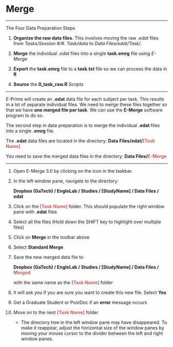 # Merge

----

The Four Data Preparation Steps

1. **Organize the raw data files**. This involves moving the raw *.edat* files from *Tasks/Session #/#. Task/data* to *Data Files/edat/Task/*.

2. **Merge** the individual *.edat* files into a single **task.emrg** file using *E-Merge*

3. **Export** the **task.emrg** file to a **task.txt** file so we can process the data in **R**

4. **Source** the **0_task_raw.R** *Scripts* 

----

E-Prime will create an **.edat** data file for each subject per task. This results in a lot of separate individual files. We need to merge these files together so that we have **one merged file per task**. We can use the **E-Merge** software program to do so.

The second step in data preparation is to merge the individual **.edat** files into a single **.emrg** file.

The **.edat** data files are located in the directory: **Data Files/edat/<span style="color: IndianRed">[Task Name]</span>**

You need to save the merged data files in the directory: **Data Files/<span style="color: IndianRed">E-Merge</span>**

----

1. Open E-Merge 3.0 by clicking on the icon in the taskbar.

2. In the left window pane, navigate to the directory: 

    **Dropbox (GaTech) / EngleLab / Studies / [StudyName] / Data Files / edat** 

3. Click on the **<span style="color: IndianRed">[Task Name]</span>** folder. This should populate the right window pane with **.edat** files

4. Select all the files (Hold down the SHIFT key to highlight over multiple files)

5. Click on **Merge** in the toolbar above

6. Select **Standard Merge**

7. Save the new merged data file to 

    **Dropbox (GaTech) / EngleLab / Studies / [StudyName] / Data Files / <span style="color: IndianRed">Merged</span>** 
    
    with the same name as the **<span style="color: IndianRed">[Task Name]</span>** folder

8. It will ask you if you are sure you want to create this new file. Select **Yes**

9. Get a Graduate Student or PostDoc if an **error** message occurs

10. Move on to the next **<span style="color: IndianRed">[Task Name]</span>** folder

    - The directory tree in the left window pane may have disappeared. To make it reappear, adjust the horizontal size of the window panes by moving your mouse cursor to the divider between the left and right window panes.








